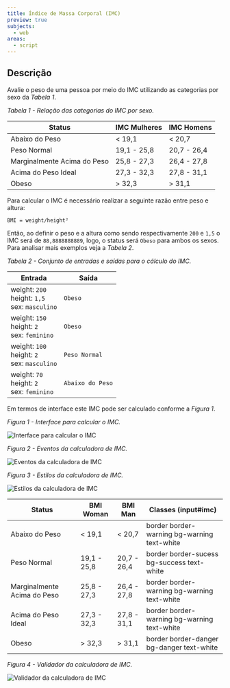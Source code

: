 ```yaml
---
title: Índice de Massa Corporal (IMC)
preview: true
subjects:
  - web
areas:
  - script
---
```



## Descrição

Avalie o peso de uma pessoa por meio do IMC utilizando as categorias por sexo da _Tabela 1_.

_Tabela 1 - Relação das categorias do IMC por sexo._

| Status                      | IMC Mulheres | IMC Homens  |
| --------------------------- | ------------ | ----------- |
| Abaixo do Peso              | < 19,1       | < 20,7      |
| Peso Normal                 | 19,1 - 25,8  | 20,7 - 26,4 |
| Marginalmente Acima do Peso | 25,8 - 27,3  | 26,4 - 27,8 |
| Acima do Peso Ideal         | 27,3 - 32,3  | 27,8 - 31,1 |
| Obeso                       | > 32,3       | > 31,1      |

Para calcular o IMC é necessário realizar a seguinte razão entre peso e altura:

```
BMI = weight/height²
```

Então, ao definir o peso e a altura como sendo respectivamente `200` e `1,5` o IMC será de `88,8888888889`, logo, o status será `Obeso` para ambos os sexos. Para analisar mais exemplos veja a _Tabela 2_.

_Tabela 2 - Conjunto de entradas e saídas para o cálculo do IMC._

| Entrada                                                | Saída            |
| ------------------------------------------------------ | ---------------- |
| weight: `200`<br />height: `1,5`<br />sex: `masculino` | `Obeso`          |
| weight: `150`<br />height: `2`<br />sex: `feminino`    | `Obeso`          |
| weight: `100`<br />height: `2`<br />sex: `masculino`   | `Peso Normal`    |
| weight: `70`<br />height: `2`<br />sex: `feminino`     | `Abaixo do Peso` |

Em termos de interface este IMC pode ser calculado conforme a _Figura 1_.

_Figura 1 - Interface para calcular o IMC._

<Image src={layoutSimples} alt="Interface para calcular o IMC" />

_Figura 2 - Eventos da calculadora de IMC._

<Image src={layoutEvent} alt="Eventos da calculadora de IMC" />

_Figura 3 - Estilos da calculadora de IMC._

<Image src={layoutStyle} alt="Estilos da calculadora de IMC" />

| Status                      | BMI Woman   | BMI Man     | Classes (input#imc)                         |
| --------------------------- | ----------- | ----------- | ------------------------------------------- |
| Abaixo do Peso              | < 19,1      | < 20,7      | border border-warning bg-warning text-white |
| Peso Normal                 | 19,1 - 25,8 | 20,7 - 26,4 | border border-sucess bg-success text-white  |
| Marginalmente Acima do Peso | 25,8 - 27,3 | 26,4 - 27,8 | border border-warning bg-warning text-white |
| Acima do Peso Ideal         | 27,3 - 32,3 | 27,8 - 31,1 | border border-warning bg-warning text-white |
| Obeso                       | > 32,3      | > 31,1      | border border-danger bg-danger text-white   |

_Figura 4 - Validador da calculadora de IMC._

<Image src={layoutStyle} alt="Validador da calculadora de IMC" />
